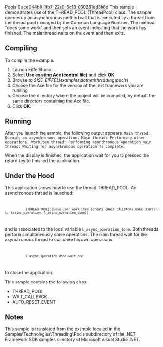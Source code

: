 [[Property:title|Pools]]
[[Property:weight|0]]
[[Property:uuid|ace044b0-1fb7-22a0-6c18-880281ed3b6d]]
This sample demonstrates use of the <eiffel>THREAD_POOL</eiffel> (ThreadPool) class. The sample queues up an asynchronous method call that is executed by a thread from the thread pool managed by the Common Language Runtime. The method "does some work" and then sets an event indicating that the work has finished. The main thread waits on the event and then exits. 

==Compiling==

To compile the example:   
# Launch EiffelStudio.
# Select '''Use existing Ace (control file)''' and click '''OK'''
# Browse to ''$ISE_EIFFEL\examples\dotnet\threading\pools\''
# Choose the Ace file for the version of the .net framework you are running
# Choose the directory where the project will be compiled, by default the same directory containing the Ace file.
# Click '''OK'''.


==Running==

After you launch the sample, the following output appears: 
<code>
Main thread: Queuing an asynchronous operation.
Main thread: Performing other operations.
WorkItem thread: Performing asynchronous operation
Main thread: Waiting for asynchronous operation to complete.
</code>

When the display is finished, the application wait for you to pressed the return key to finished the application.

==Under the Hood==

This application shows how to use the thread <eiffel>THREAD_POOL</eiffel>. 
An asynchronous thread is launched: 
<code>
            {THREAD_POOL}.queue_user_work_item (create {WAIT_CALLBACK}.make (Current, $async_operation, l_async_operation_done))
</code>
and is associated to the local variable <code>l_async_operation_done</code>. Both threads perform simultaneously some operations. The main thread wait for the asynchronous thread to complete his own operations
<code>
            l_async_operation_done.wait_one
</code> to close the application. 


This sample contains the following class: 
*  <eiffel>THREAD_POOL</eiffel> 
*  <eiffel>WAIT_CALLBACK</eiffel> 
*  <eiffel>AUTO_RESET_EVENT</eiffel> 

==Notes==

This sample is translated from the example located in the Samples\Technologies\Threading\Pools subdirectory of the .NET Framework SDK samples directory of Microsoft Visual Studio .NET. 




